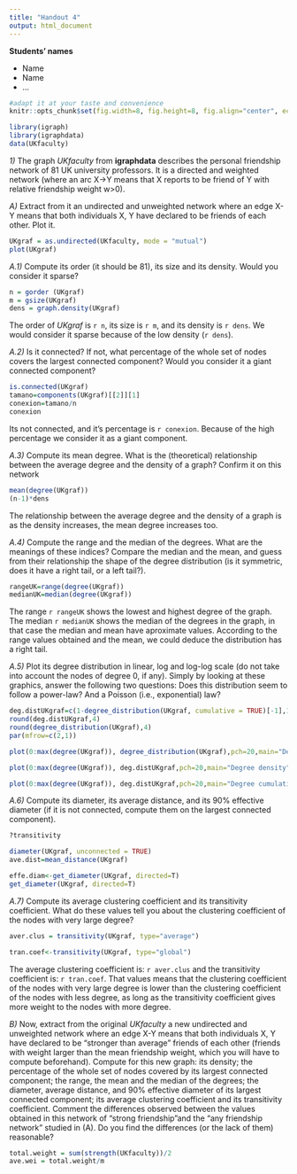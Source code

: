 ```yaml
---
title: "Handout 4"
output: html_document
---
```

**Students' names**

* Name
* Name
* ...

```r
#adapt it at your taste and convenience
knitr::opts_chunk$set(fig.width=8, fig.height=8, fig.align="center", echo=TRUE, warning=FALSE, message=FALSE)
```


```r
library(igraph)
library(igraphdata)
data(UKfaculty)
```


*1)* The graph *UKfaculty* from **igraphdata** describes the personal friendship network of 81 UK university professors. It is a directed and weighted network (where an arc X->Y means that X reports to be friend of Y with relative friendship weight w>0).

*A)* Extract from it an undirected and unweighted  network where an edge X-Y means that both individuals X, Y have declared to be friends of each other. Plot it.

```r
UKgraf = as.undirected(UKfaculty, mode = "mutual")
plot(UKgraf)
```


*A.1)* Compute its order (it should be 81), its size and its density. Would you consider it sparse?

```r
n = gorder (UKgraf)
m = gsize(UKgraf)
dens = graph.density(UKgraf)
```

The order of $UKgraf$ is `r n`, its size is `r m`, and its density is `r dens`. We would consider it sparse because of the low density (`r dens`).

*A.2)* Is it connected? If not, what percentage of the whole set of nodes covers the largest connected component?
Would you consider it a giant connected component? 

```r
is.connected(UKgraf)
tamano=components(UKgraf)[[2]][1]
conexion=tamano/n
conexion
```
Its not connected, and it's percentage is `r conexion`. Because of the high percentage we consider it as a  giant component.


*A.3)* Compute its mean degree. What is the (theoretical) relationship between the average degree and the density of a graph? Confirm it on this network

```r
mean(degree(UKgraf))
(n-1)*dens
```
The relationship between the average degree and the density of a graph is as the density increases, the mean degree increases too. 


*A.4)* Compute the range and the median of the degrees. What are the meanings of these indices? Compare the median and the mean, and guess from their relationship the shape of the degree distribution (is it symmetric, does it have a right tail, or a left tail?).

```r
rangeUK=range(degree(UKgraf))
medianUK=median(degree(UKgraf))
```
The range `r rangeUK` shows the lowest and highest degree of the graph. The median `r medianUK` shows the median of the degrees in the graph, in that case the median and mean have aproximate values. According to the range values obtained and the mean, we could deduce the distribution has a right tail.

*A.5)* Plot its degree distribution in linear, log and log-log scale (do not take into account the nodes of degree 0, if any). Simply by looking at these graphics, answer the following two questions: Does this distribution seem to follow a power-law? And a Poisson (i.e., exponential) law?


```r

deg.distUKgraf=c(1-degree_distribution(UKgraf, cumulative = TRUE)[-1],1)
round(deg.distUKgraf,4)
round(degree_distribution(UKgraf),4)
par(mfrow=c(2,1))

plot(0:max(degree(UKgraf)), degree_distribution(UKgraf),pch=20,main="Degree density",xlab="Degree",ylab="Probability of degree",type="o")


```


```r
plot(0:max(degree(UKgraf)), deg.distUKgraf,pch=20,main="Degree density",xlab="Degree",ylab="Cumulative Distribution",type="o")
```

```r
plot(0:max(degree(UKgraf)), deg.distUKgraf,pch=20,main="Degree cumulative distribution",xlab="Degree",ylab="Cumulative Distribution",type="o")
```


*A.6)* Compute its diameter, its average distance, and its 90% effective diameter (if it is not connected, compute them on the largest connected component). 
```r
?transitivity
```

```r
diameter(UKgraf, unconnected = TRUE)
ave.dist=mean_distance(UKgraf)

effe.diam<-get_diameter(UKgraf, directed=T)
get_diameter(UKgraf, directed=T)

```
*A.7)* Compute its average clustering coefficient and its transitivity coefficient.  What do these values tell you about the clustering coefficient of the nodes with very large degree?

```r
aver.clus = transitivity(UKgraf, type="average")

tran.coef<-transitivity(UKgraf, type="global")

```
The average clustering coefficient is: `r aver.clus` and the transitivity coefficient is: `r tran.coef`. That values means that the clustering coefficient of the nodes with very large degree is lower than the clustering coefficient of the nodes with less degree, as long as the transitivity coefficient gives more weight to the nodes with more degree.

*B)* Now, extract from the original *UKfaculty* a new undirected and unweighted network  where an edge X-Y means that both individuals X, Y have declared to be "stronger than average" friends of each other (friends with weight larger than the mean friendship weight, which you will have to compute beforehand). Compute for this new graph: its density; the percentage of the whole set of nodes covered by its largest connected component; the range, the mean and the median of the degrees; the diameter, average distance, and 90% effective diameter of its largest connected component; its average clustering coefficient and its transitivity coefficient. Comment the differences observed between the values obtained in this network of "strong friendship"and the "any friendship network" studied in (A). Do you find the differences (or the lack of them) reasonable?

```r
total.weight = sum(strength(UKfaculty))/2
ave.wei = total.weight/m

```

